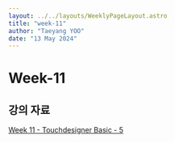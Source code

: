 ```yaml
---
layout: ../../layouts/WeeklyPageLayout.astro
title: "week-11"
author: "Taeyang YOO"
date: "13 May 2024"
---
```


# Week-11

## 강의 자료

[Week 11 - Touchdesigner Basic - 5](https://docs.google.com/presentation/d/1g_3k9JG2W4W7zxNp802PQiQFVi-ZW1_Glkskjb847z8/edit?usp=sharing)
